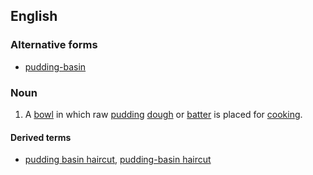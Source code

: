 ==English==

===Alternative forms===
* [[pudding-basin]] {{qualifier|in attributive use}}

===Noun===
{{en-noun|head=[[pudding]] [[basin]]}}

# A [[bowl]] in which raw [[pudding]] [[dough]] or [[batter]] is placed for [[cooking]].

====Derived terms====
* [[pudding basin haircut]], [[pudding-basin haircut]]